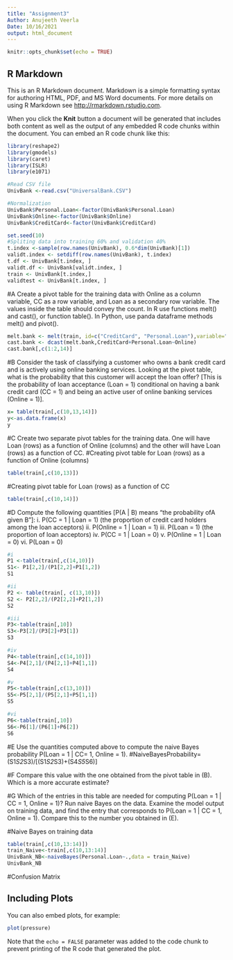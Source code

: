 ```yaml
---
title: "Assignment3"
Author: Anujeeth Veerla
Date: 10/16/2021
output: html_document
---
```


```r
knitr::opts_chunk$set(echo = TRUE)
```

## R Markdown

This is an R Markdown document. Markdown is a simple formatting syntax for authoring HTML, PDF, and MS Word documents. For more details on using R Markdown see <http://rmarkdown.rstudio.com>.

When you click the **Knit** button a document will be generated that includes both content as well as the output of any embedded R code chunks within the document. You can embed an R code chunk like this:

```r

library(reshape2)
library(gmodels)
library(caret)
library(ISLR)
library(e1071)

```

```r
#Read CSV file
UnivBank <-read.csv("UniversalBank.CSV")
```

```r
#Normalization
UnivBank$Personal.Loan<-factor(UnivBank$Personal.Loan)
UnivBank$Online<-factor(UnivBank$Online)
UnivBank$CreditCard<-factor(UnivBank$CreditCard)
```

```r
set.seed(10)
#Spliting data into training 60% and validation 40%
t.index <-sample(row.names(UnivBank), 0.6*dim(UnivBank)[1])
validt.index <- setdiff(row.names(UnivBank), t.index)
t.df <- UnivBank[t.index, ]
validt.df <- UnivBank[validt.index, ]
train <- UnivBank[t.index,]
validtest <- UnivBank[t.index, ]
```

#A Create a pivot table for the training data with Online as a column variable, CC as a row variable, and Loan as a secondary row variable. The values inside the table should convey the count. In R use functions melt() and cast(), or function table(). In Python, use panda dataframe methods melt() and pivot().
```r
melt.bank <- melt(train, id=c("CreditCard", "Personal.Loan"),variable="Online")
cast.bank <- dcast(melt.bank,CreditCard+Personal.Loan~Online)
cast.bank[,c(1:2,14)]

```

#B Consider the task of classifying a customer who owns a bank credit card and is actively using online banking services. Looking at the pivot table, what is the probability that this customer will accept the loan offer? [This is the probability of loan acceptance (Loan = 1) conditional on having a bank credit card (CC = 1) and being an active user of online banking services (Online = 1)].
```r
x= table(train[,c(10,13,14)])
y<-as.data.frame(x)
y
```
#C Create two separate pivot tables for the training data. One will have Loan (rows) as a function of Online (columns) and the other will have Loan (rows) as a function of CC.
#Creating pivot table for Loan (rows) as a function of Online (columns)
```r
table(train[,c(10,13)])
```
#Creating pivot table for Loan (rows) as a function of CC
```r
table(train[,c(10,14)])
```
#D Compute the following quantities [P(A | B) means “the probability ofA given B”]: i. P(CC = 1 | Loan = 1) (the proportion of credit card holders among the loan acceptors) ii. P(Online = 1 | Loan = 1) iii. P(Loan = 1) (the proportion of loan acceptors) iv. P(CC = 1 | Loan = 0) v. P(Online = 1 | Loan = 0) vi. P(Loan = 0)
```r
#i 
P1 <-table(train[,c(14,10)])
S1<- P1[2,2]/(P1[2,2]+P1[1,2])
S1

#ii
P2 <- table(train[, c(13,10)])
S2 <- P2[2,2]/(P2[2,2]+P2[1,2])
S2

#iii
P3<-table(train[,10])
S3<-P3[2]/(P3[2]+P3[1])
S3

#iv
P4<-table(train[,c(14,10)])
S4<-P4[2,1]/(P4[2,1]+P4[1,1])
S4

#v
P5<-table(train[,c(13,10)])
S5<-P5[2,1]/(P5[2,1]+P5[1,1])
S5

#vi
P6<-table(train[,10])
S6<-P6[1]/(P6[1]+P6[2])
S6

```
#E Use the quantities computed above to compute the naive Bayes probability P(Loan = 1 | CC= 1, Online = 1).
#NaiveBayesProbability= (S1*S2*S3)/[(S1*S2*S3)+(S4*S5*S6)]

#F  Compare this value with the one obtained from the pivot table in (B). Which is a more accurate estimate?

#G Which of the entries in this table are needed for computing P(Loan = 1 | CC = 1, Online = 1)? Run naive Bayes on the data. Examine the model output on training data, and find the entry that corresponds to P(Loan = 1 | CC = 1, Online = 1). Compare this to the number you obtained in (E).

#Naive Bayes on training data
```r
table(train[,c(10,13:14)])
train_Naive<-train[,c(10,13:14)]
UnivBank_NB<-naiveBayes(Personal.Loan~.,data = train_Naive)
UnivBank_NB
```

#Confusion Matrix

## Including Plots

You can also embed plots, for example:

```r
plot(pressure)
```

Note that the `echo = FALSE` parameter was added to the code chunk to prevent printing of the R code that generated the plot.
